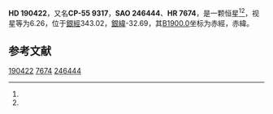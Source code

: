 {{Starbox begin
| name = HD 190422
}}
{{Starbox observe
| epoch = [[J2000.0|J2000.0]]
| constell = {{星座名待查}}<ref name=SIMBAD>{{cite web
 | url=http://simbad.u-strasbg.fr/simbad/sim-id?Ident=HR+7674
 | title =Pulsating variable Star
 | publisher=Centre de Données astronomiques de Strasbourg
 | work=SIMBAD
 | accessdate=2012-07-13}}</ref><ref name=DATA>{{cite web
 | url=http://vizier.u-strasbg.fr/viz-bin/VizieR-5?-out.add=.&-source=5050&-corr=PK=HR&-out.max=9999&HR=7674
 | title=VizieR Detailed Page
 | accessdate=2012-07-13
 | archive-date=2016-03-04
 | archive-url=https://web.archive.org/web/20160304205658/http://vizier.u-strasbg.fr/viz-bin/VizieR-5?-out.add=.&-source=5050&-corr=PK=HR&-out.max=9999&HR=7674
 | dead-url=no
 }}</ref>
| 星官 = 
| ra = {{RA|20|7|35.1}}<ref name=SIMBAD /><ref name=DATA />
| dec = {{DEC|-55|0|59}}<ref name=SIMBAD /><ref name=DATA />
| appmag_v = 6.26<ref name=SIMBAD /><ref name=DATA />
}}
{{Starbox character
| class = F8V<ref name=SIMBAD /><ref name=DATA />
| b-v = 0.53<ref name=SIMBAD /><ref name=DATA />
| u-b = <ref name=SIMBAD /><ref name=DATA />
| r-i = <ref name=SIMBAD /><ref name=DATA />
| variable = 
}}
{{Starbox astrometry
| radial_v = 
| prop_mo_ra = 13
| parallax = 
| p_error = 
}}
{{Starbox catalog
| names =CP-55 9317，[[SAO星表|SAO]] 246444，[[HD星表|HD]] 190422，[[HR星表|HR]] 7674}}
{{Starbox reference |Simbad=HR+7674}}
{{Starbox end}}

'''HD 190422'''，又名'''CP-55 9317'''，'''SAO 246444'''、'''HR 7674'''，是一颗恒星<ref name=SIMBAD /><ref name=DATA />，视星等为6.26，位于[[銀道座標系|銀經]]343.02，[[銀道座標系|銀緯]]-32.69，其[[B1900.0|B1900.0]]坐标为赤經{{RA|19|59|42.7}}，赤緯{{DEC|-55|-32.69|11}}。

== 参考文献 ==
{{reflist}}

{{star-stub}}

[[Category:HD和HDE天體|190422]]
[[Category:HR天體|7674]]
[[Category:SAO天體|246444]]